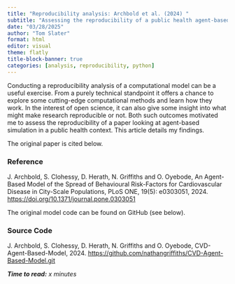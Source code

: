 ```yaml
---
title: "Reproducibility analysis: Archbold et al. (2024) "
subtitle: "Assessing the reproducibility of a public health agent-based model "
date: "03/28/2025"
author: "Tom Slater"
format: html
editor: visual
theme: flatly
title-block-banner: true
categories: [analysis, reproducibility, python]
---
```


Conducting a reproducibility analysis of a computational model can be a useful exercise. From a purely technical standpoint it offers a chance to explore some cutting-edge computational methods and learn how they work. In the interest of open science, it can also give some insight into what might make research reproducible or not. Both such outcomes motivated me to assess the reproducibility of a paper looking at agent-based simulation in a public health context. This article details my findings.

The original paper is cited below.

::: {.callout-note icon="false"}
### Reference

J. Archbold, S. Clohessy, D. Herath, N. Griffiths and O. Oyebode, An Agent-Based Model of the Spread of Behavioural Risk-Factors for Cardiovascular Disease in City-Scale Populations, PLoS ONE, 19(5): e0303051, 2024. <https://doi.org/10.1371/journal.pone.0303051>
:::

The original model code can be found on GitHub (see below).

::: {.callout-note icon="false"}
### Source Code

J. Archbold, S. Clohessy, D. Herath, N. Griffiths and O. Oyebode, CVD-Agent-Based-Model, 2024. <https://github.com/nathangriffiths/CVD-Agent-Based-Model.git>
:::

***Time to read:** x minutes*
